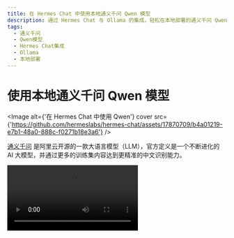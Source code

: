 ```yaml
---
title: 在 Hermes Chat 中使用本地通义千问 Qwen 模型
description: 通过 Hermes Chat 与 Ollama 的集成，轻松在本地部署的通义千问 Qwen 模型中进行对话。学习如何安装和选择 Qwen 模型。
tags:
  - 通义千问
  - Qwen模型
  - Hermes Chat集成
  - Ollama
  - 本地部署
---
```


# 使用本地通义千问 Qwen 模型

<Image alt={'在 Hermes Chat 中使用 Qwen'} cover src={'https://github.com/hermeslabs/hermes-chat/assets/17870709/b4a01219-e7b1-48a0-888c-f0271b18e3a6'} />

[通义千问](https://github.com/QwenLM/Qwen1.5) 是阿里云开源的一款大语言模型（LLM），官方定义是一个不断进化的 AI 大模型，并通过更多的训练集内容达到更精准的中文识别能力。

<Video src="https://github.com/hermeslabs/hermes-chat/assets/28616219/31e5f625-8dc4-4a5f-a5fd-d28d0457782d" />

现在，通过 Hermes Chat 与 [Ollama](https://ollama.com/) 的集成，你可以轻松地在 Hermes Chat 中使用 通义千问。

本文档将指导你如何在 Hermes Chat 中使用通义千问本地部署版：

<Steps>
  ### 本地安装 Ollama

  首先，你需要安装 Ollama，安装过程请查阅 [Ollama 使用文件](/zh/docs/usage/providers/ollama)。

  ### 用 Ollama 拉取 Qwen 模型到本地

  在安装完成 Ollama 后，你可以通过以下命令安装 Qwen 模型，以 14b 模型为例：

  ```bash
  ollama pull qwen:14b
  ```

  <Image alt={'使用 Ollama 拉取 Qwen 模型'} height={473} inStep src={'https://github.com/hermeslabs/hermes-chat/assets/1845053/fe34fdfe-c2e4-4d6a-84d7-4ebc61b2516a'} />

  ### 选择 Qwen 模型

  在会话页面中，选择模型面板打开，然后选择 Qwen 模型。

  <Image alt={'模型选择面板中选择 Qwen 模型'} height={430} inStep src={'https://github.com/hermeslabs/hermes-chat/assets/28616219/e0608cca-f62f-414a-bc55-28a61ba21f14'} />

  <Callout type={'info'}>
    如果你没有在模型选择面板中看到 Ollama 服务商，请查阅 [与 Ollama
    集成](/zh/docs/self-hosting/examples/ollama) 了解如何在 Hermes Chat 中开启 Ollama 服务商。
  </Callout>
</Steps>

接下来，你就可以使用 Hermes Chat 与本地 Qwen 模型对话了。
